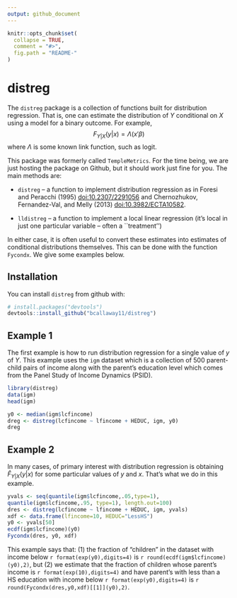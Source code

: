 ```yaml
---
output: github_document
---
```


<!-- README.md is generated from README.Rmd. Please edit that file -->

```r
knitr::opts_chunk$set(
  collapse = TRUE,
  comment = "#>",
  fig.path = "README-"
)
```

# distreg

The `distreg` package is a collection of functions built for distribution regression.  That is, one can estimate the distribution of $Y$ conditional on $X$ using a model for a binary outcome.  For example,
$$
  F_{Y|X}(y|x) = \Lambda(x'\beta)
$$
where $\Lambda$ is some known link function, such as logit.  

This package was formerly called `TempleMetrics`.  For the time being, we are just hosting the package on Github, but it should work just fine for you.  The main methods are:

* `distreg` -- a function to implement distribution regression as in Foresi and Peracchi (1995) <doi:10.2307/2291056> and Chernozhukov, Fernandez-Val, and Melly (2013) <doi:10.3982/ECTA10582>.

* `lldistreg` -- a function to implement a local linear regression (it's local in just one particular variable -- often a ``treatment'')

In either case, it is often useful to convert these estimates into estimates of conditional distributions themselves. This can be done with the function `Fycondx`.  We give some examples below.

## Installation

You can install `distreg` from github with:

```r
# install.packages("devtools")
devtools::install_github("bcallaway11/distreg")
```

## Example 1

The first example is how to run distribution regression for a single value of $y$ of $Y$.  This example uses the `igm` dataset which is a collection of 500 parent-child pairs of income along with the parent's education level which comes from the Panel Study of Income Dynamics (PSID).

```r
library(distreg)
data(igm)
head(igm)
```

```r
y0 <- median(igm$lcfincome)
dreg <- distreg(lcfincome ~ lfincome + HEDUC, igm, y0)
dreg
```

## Example 2
In many cases, of primary interest with distribution regression is obtaining $\hat{F}_{Y|X}(y|x)$ for some particular values of $y$ and $x$.  That's what we do in this example.

```r
yvals <- seq(quantile(igm$lcfincome,.05,type=1),
quantile(igm$lcfincome,.95, type=1), length.out=100)
dres <- distreg(lcfincome ~ lfincome + HEDUC, igm, yvals)
xdf <- data.frame(lfincome=10, HEDUC="LessHS")
y0 <- yvals[50]
ecdf(igm$lcfincome)(y0)
Fycondx(dres, y0, xdf)
```
This example says that: (1) the fraction of "children" in the dataset with income below `r format(exp(y0),digits=4)` is `r round(ecdf(igm$lcfincome)(y0),2)`, but (2) we estimate that the fraction of children whose parent's income is `r format(exp(10),digits=4)` and have parent's with less than a HS education with income below `r format(exp(y0),digits=4)` is `r round(Fycondx(dres,y0,xdf)[[1]](y0),2)`.

